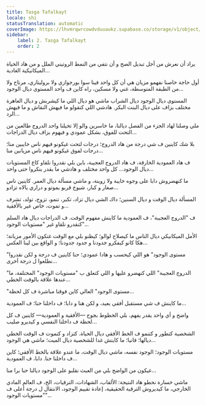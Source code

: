 ```yaml
---
title: Tasga Tafalkayt
locale: shi
statusTranslation: automatic
coverImage: https://lhvmrqwrcowdvduuaukz.supabase.co/storage/v1/object/public/strapi-uploads/small_cover-tratado-de-psicologia-revolucionaria.webp-5e15e1cec4e0ebebcde5d7fc7565d8fd.webp
sidebar:
    label: 2. Tasga Tafalkayt
    order: 2
---
```

يراد أن نعرش من أجل تبديل الصح و أن نتفي من النمط الروتيني الملل و من هاد الحياة الميكانيكية الغادية...

أول حاجة خاصنا نفهمو مزيان هي أن كل واحد فينا سوا بورجوازي ولا بروليتاري، مرتاح ولا من الطبقة المتوسطة، غني ولا مسكين، راه كاين ف واحد المستوى ديال الوجود...

المستوى ديال الوجود ديال الشراب ماشي هو ديال اللي ما كيشربش و ديال العاهرة مختلف بزاف على ديال البنت البكر. هادشي اللي كنقولو ما فيهش النقاش و ما فيهش الرد...

ملي وصلنا لهاد الجزء من الفصل ديالنا، ما خاسرين والو إلا تخيلنا واحد الدروج طالعين من التحت للفوق، بشكل عمودي و فيهوم بزاف ديال الدراجات...

بلا شك كاينين ف شي درجة من هاد الدروج؛ درجات لتحت غيكونو فيهم ناس خايبين منا؛ درجات لفوق غيكونو فيهم ناس مزيانين منا...

ف هاد العمودية الخارقة، ف هاد الدروج العجيبة، باين بلي نقدروا نلقاو كاع المستويات ديال الوجود... كل واحد مختلف و هادشي ما يقدر ينكروا حتى واحد...

ما كنهضروش دابا على وجوه خايبة ولا زوينة، و ماشي مسألة ديال العمر. كاينين ناس صغار و كبار، شيوخ قربو يموتو و دراري يالاه تزادو...

المسألة ديال الوقت و ديال السنين؛ داك الشي ديال تزاد، تكبر، تنمو، تزوج، تولد، تشرف و تموت، خاص غير بالأفقية...

ف "الدروج العجيبة"، ف العمودية ما كاينش مفهوم الوقت. ف الدراجات ديال هاد السلم كنقدرو نلقاو غير "مستويات الوجود"...

الأمل الميكانيكي ديال الناس ما كيصلاح لوالو؛ كيظنو بلي مع الوقت غتكون الأمور مزيانة؛ هكا كانو كيفكرو جدودنا و جدود جدودنا؛ و الواقع بين لينا العكس...

"مستوى الوجود" هو اللي كيحسب و هادا عمودي؛ حنا كاينين ف درجة و لكن نقدروا نطلعوا ل درجة أخرى...

"الدروج العجيبة" اللي كنهضرو عليها و اللي كتعلق ب "مستويات الوجود" المختلفة، ما عندها علاقة بالوقت الخطي...

"مستوى الوجود" العالي كاين فوقنا مباشرة ف كل لحظة...

ما كاينش ف شي مستقبل أفقي بعيد، و لكن هنا و دابا؛ ف داخلنا حنا؛ ف العمودية...

واضح و أي واحد يقدر يفهم، بلي الخطوط بجوج —الأفقية و العمودية— كاينين ف كل لحظة ف داخلنا النفسي و كيديرو صليب...

الشخصية كتطور و كتنمو ف الخط الأفقي ديال الحياة. كتزاد و كتموت ف الوقت الخطي ديالها؛ فانيا؛ ما كاينش غدا للشخصية ديال الميت؛ ماشي هي الوجود...

مستويات الوجود؛ الوجود نفسه، ماشي ديال الوقت، ما عندو علاقة بالخط الأفقي؛ كاين ف داخلنا حنا. دابا، ف العمودية...

غيكون من الواضح بلي من العبث نقلبو على الوجود ديالنا حنا برا منا...

ماشي خسارة نحطو هاد النتيجة: الألقاب، الشهادات، الترقيات، الخ، ف العالم المادي الخارجي، ما كيديروش الترقية الحقيقية، إعادة تقييم الوجود، الانتقال ل درجة أعلى ف "مستويات الوجود"...

